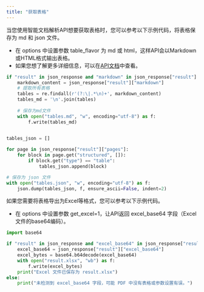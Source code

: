 ```yaml
---
title: "获取表格"
---
```


当您使用智能文档解析API想要获取表格时，您可以参考以下示例代码，将表格保存为 md 和 json 文件。

- 在 options 中设置参数 table_flavor 为 md 或 html，这样API会以Markdown或HTML格式输出表格。
- 如果您想了解更多详细信息，可以在[API文档](https://www.textin.com/document/pdf_to_markdown)中查看。

```python
if "result" in json_response and "markdown" in json_response["result"]:
    markdown_content = json_response["result"]["markdown"]
    # 提取所有表格
    tables = re.findall(r'(?:\|.*\n)+', markdown_content)
    tables_md = '\n'.join(tables)
    
    # 保存为md文件
    with open("tables.md", "w", encoding="utf-8") as f:
        f.write(tables_md)

        
tables_json = []

for page in json_response["result"]["pages"]:
    for block in page.get("structured", []):
        if block.get("type") == "table":
            tables_json.append(block)

# 保存为 json 文件
with open("tables.json", "w", encoding="utf-8") as f:
    json.dump(tables_json, f, ensure_ascii=False, indent=2)   
```

如果您需要将表格导出为Excel等格式，您可以参考以下示例代码。

- 在 options 中设置参数 get_excel=1，让API返回 excel_base64 字段（Excel文件的base64编码）。

```python
import base64

if "result" in json_response and "excel_base64" in json_response["result"]:
    excel_base64 = json_response["result"]["excel_base64"]
    excel_bytes = base64.b64decode(excel_base64)
    with open("result.xlsx", "wb") as f:
        f.write(excel_bytes)
    print("Excel 文件已保存为 result.xlsx")
else:
    print("未检测到 excel_base64 字段，可能 PDF 中没有表格或参数设置有误。")
```